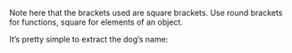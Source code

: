 Note here that the brackets used are square brackets. Use round brackets
for functions, square for elements of an object.

It’s pretty simple to extract the dog’s name: 

